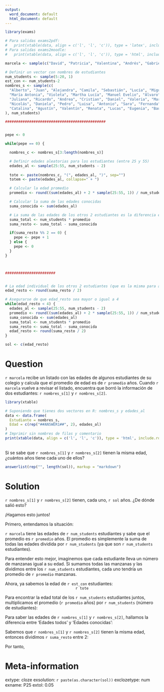 ```yaml
---
output:
  word_document: default
  html_document: default
---
```

```r
library(exams)

# Para salidas exams2pdf: 
#   print(xtable(data, align = c('l', 'l', 'c')), type = 'latex', include.rownames = FALSE)
# Para salidas exams2moodle: 
#   print(xtable(data, align = c('l', 'l', 'c')), type = 'html', include.rownames = FALSE)

marcela <- sample(c("David", "Patricia", "Valentina", "Andrés", "Gabriela", "Leonardo", "Daniela", "Felipe", "Isabella", "Paula Andrea", "Natalia", "Lina María", "Consuelo", "Carlos Eduardo", "Samuel", "Luis Fernando"), 1)

# Definir un vector con nombres de estudiantes
num_students <- sample(5:20, 1)
est_con <- num_students-2
nombres_s <- sample(c(
  "Alberto", "Juan", "Alejandra", "Camila", "Sebastián", "Lucía", "Miguel", "Sofía", "Diego", "Carla", 
  "María Antonia", "Violeta", "Martha Lucía", "Manuel Evelio", "Álvaro", "José Álvaro", "Santiago", "Elena", 
  "Juliana", "Ricardo", "Andrea", "Cristian", "Daniel", "Valeria", "Martín", "Luciana", "Gabriel", "María José",
  "Nicolás", "Daniela", "Pedro", "Luisa", "Antonio", "Sara", "Fernanda", "Mariana", "Jorge", "Gonzalo",
  "Catalina", "Agustín", "Valentín", "Renata", "Lucas", "Eugenia", "Bautista", "Micaela", "Matías", "Adriana"
), num_students)

##############################################


pepe <- 0

while(pepe == 0) {

  nombres_c <- nombres_s[3:length(nombres_s)]

  # Definir edades aleatorias para los estudiantes (entre 25 y 55)
  edades_al <- sample(25:55, num_students - 2)
  
  tote <- paste(nombres_c, "(", edades_al, ")", sep="")
  totem <- paste(edades_al, collapse=" + ")

  # Calcular la edad promedio
  promedio <- round((sum(edades_al) + 2 * sample(25:55, 1)) / num_students)

  # Calcular la suma de las edades conocidas
  suma_conocida <- sum(edades_al)

  # La suma de las edades de los otros 2 estudiantes es la diferencia entre la suma total y la suma conocida
  suma_total <- num_students * promedio
  suma_resto <- suma_total - suma_conocida

  if(suma_resto %% 2 == 0) {
    pepe <- pepe + 1
  } else {
    pepe <- 0
  }
}



#######################


# La edad individual de los otros 2 estudiantes (que es la misma para ambos)
edad_resto <- round(suma_resto / 2)

# Asegurarse de que edad_resto sea mayor o igual a 4
while(edad_resto < 4) {
  edades_al <- sample(25:55, num_students - 2)
  promedio <- round((sum(edades_al) + 2 * sample(25:55, 1)) / num_students)
  suma_conocida <- sum(edades_al)
  suma_total <- num_students * promedio
  suma_resto <- suma_total - suma_conocida
  edad_resto <- round(suma_resto / 2)
}

sol <- c(edad_resto)
```

Question
========
`r marcela` recibe un listado con las edades de algunos estudiantes de su colegio y calcula que el promedio de edad es de `r promedio` años. Cuando `r marcela` vuelve a revisar el listado, encuentra que borró la información de dos estudiantes: `r nombres_s[1]` y `r nombres_s[2]`.


```r
library(xtable)

# Suponiendo que tienes dos vectores en R: nombres_s y edades_al
data <- data.frame(
  Estudiante = nombres_s,
  Edad = c(rep("##ANSWER1##", 2), edades_al)
)
# Imprimir sin nombres de filas y comentario
print(xtable(data, align = c('l', 'l', 'c')), type = 'html', include.rownames = FALSE, comment = FALSE)
```
\
Si se sabe que `r nombres_s[1]` y `r nombres_s[2]` tienen la misma edad, ¿cuántos años tiene cada uno de ellos?

```r
answerlist(rep("", length(sol)), markup = "markdown")
```

Solution
========
`r nombres_s[1]` y `r nombres_s[2]` tienen, cada uno, `r sol` años. ¿De dónde salió esto?

¡Hagamos esto juntos!

Primero, entendamos la situación:

`r marcela` tiene las edades de `r num_students` estudiantes y sabe que el promedio es `r promedio` años. El promedio es simplemente la suma de todas las edades dividida por `r num_students` (ya que son `r num_students` estudiantes).

Para entender esto mejor, imaginemos que cada estudiante lleva un número de manzanas igual a su edad. Si sumamos todas las manzanas y las dividimos entre los `r num_students` estudiantes, cada uno tendría un promedio de `r promedio` manzanas.

Ahora, ya sabemos la edad de `r est_con` estudiantes: 
\
<center>`r tote`</center>

```{=latex}
\begin{equation*}
\begin{aligned}
\text{Edades conocidas} &= \qquad {`r totem`} \\
\text{Edades conocidas} &= \qquad {`r suma_conocida`}
\end{aligned}
\end{equation*}
```

Para encontrar la edad total de los `r num_students` estudiantes juntos, multiplicamos el promedio (`r promedio` años) por `r num_students` (número de estudiantes):

```{=latex}
\begin{equation*}
\begin{aligned}
\text{Edades todos} &= \qquad {`r promedio`} \times {`r num_students`} \\
\text{Edades todos} &= \qquad {`r suma_total`}
\end{aligned}
\end{equation*}
```

Para saber las edades de `r nombres_s[1]` y `r nombres_s[2]`, hallamos la diferencia entre 'Edades todos' y
'Edades conocidas':

```{=latex}
\begin{equation*}
\begin{aligned}
\text{Edades desconocidas} &= \qquad {`r suma_total`} - {`r suma_conocida`} \\
\text{Edades desconocidas} &= \qquad {`r suma_resto`}
\end{aligned}
\end{equation*}
```

Sabemos que  `r nombres_s[1]` y `r nombres_s[2]` tienen la misma edad, entonces dividimos `r suma_resto` entre
2:

```{=latex}
\begin{equation*}
\begin{aligned}
\text{Edad desconocida} &= \qquad {\frac{`r suma_resto`}{2}} \\
\text{Edad desconocida} &= \qquad {`r edad_resto`}
\end{aligned}
\end{equation*}
```

Por tanto, 


```{=latex}
\begin{equation*}
\begin{aligned}
\text{Edad de `r nombres_s[1]`} &= \qquad {`r edad_resto`} \\
\text{Edad de `r nombres_s[2]`} &= \qquad {`r edad_resto`}
\end{aligned}
\end{equation*}
```


Meta-information
================
extype: cloze
exsolution: `r paste(as.character(sol))`
exclozetype: num
exname: P25
extol: 0.05